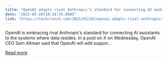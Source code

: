 ```yaml
---
title: "OpenAI adopts rival Anthropic’s standard for connecting AI models to data"
date: "2025-03-26T18:18:35.000Z"
link: "https://techcrunch.com/2025/03/26/openai-adopts-rival-anthropics-standard-for-connecting-ai-models-to-data/"
---
```


OpenAI is embracing rival Anthropic&#8217;s standard for connecting AI assistants to the systems where data resides. In a post on X on Wednesday, OpenAI CEO Sam Altman said that OpenAI will add suppor...

[Read more](https://techcrunch.com/2025/03/26/openai-adopts-rival-anthropics-standard-for-connecting-ai-models-to-data/)
